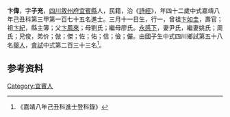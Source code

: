 {{明清人物信息框
| 姓名 = 卞偉
| 原名 =
| 圖片名稱= 
| 圖片大小 =
| 圖片說明 = 
| 最高職務 =
| 國家 = 大明 
| 爵位 =
| 籍貫 = [[四川|四川]][[敘州府|敘州府]][[宜賓縣|宜賓縣]]
| 族裔 = 
| 字號 = 
| 諡號 =
| 出生日期 = 三月十一日
| 出生地點 = 
| 逝世日期 = 卒年不詳 
| 逝世地點 =
| 墓葬 =
| 配偶 = 尹氏、姚氏；周氏
| 親屬 = 曾祖[[卞如圭|卞如圭]]，祖[[卞紀|卞紀]]，父[[卞鳳來|卞鳳來]]，母劉氏；繼母廖氏
| 出身 =
* 嘉靖八年己丑科同進士出身
| 經歷 =
| 著作 = 
}}
'''卞偉'''{{BD|1488年||？年||}}，字'''子充'''，[[四川|四川]][[敘州府|敘州府]][[宜賓縣|宜賓縣]]人，民籍，治《[[詩經|詩經]]》，年四十二歲中式嘉靖八年己丑科第三甲第一百七十五名進士。三月十一日生，行一，曾祖[[卞如圭|卞如圭]]，壽官；祖[[卞紀|卞紀]]，縣主簿；父[[卞鳳來|卞鳳來]]；母劉氏；繼母廖氏。[[永感下|永感下]]，妻尹氏，繼妻姚氏；周氏；兄俊，弟价；倣；傑；佐；佑；信；儉；儼。由國子生中式四川鄉試第五十八名[[舉人|舉人]]，[[會試|會試]]中式第二百三十三名<ref>《嘉靖八年己丑科進士登科錄》</ref>。

== 参考资料 ==
{{reflist}}

{{嘉靖八年己丑科殿试金榜}}

{{Authority control}}

{{DEFAULTSORT:}}
[[Category:宜賓人|Category:宜賓人]]


{{明朝人物小作品}}